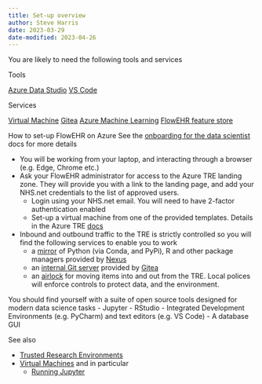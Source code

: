 ```yaml
---
title: Set-up overview
author: Steve Harris
date: 2023-03-29
date-modified: 2023-04-26
---
```


You are likely to need the following tools and services

Tools

[Azure Data Studio](./20_setup_ads.qmd)
[VS Code](./20_setup_vscode.qmd)

Services

[Virtual Machine](./20_setup_vm.qmd)
[Gitea](./20_setup_gitea.qmd)
[Azure Machine Learning](./20_setup_aml.qmd)
[FlowEHR feature store](../anatomy/feature_store.qmd)



How to set-up FlowEHR on Azure
See the [onboarding for the data scientist](../personas/datascientist/onboarding.qmd) docs for more details

- You will be working from your laptop, and interacting through a browser (e.g. Edge, Chrome etc.)
- Ask your FlowEHR administrator for access to the Azure TRE landing zone. They will provide you with a link to the landing page, and add your NHS.net credentials to the list of approved users.
  - Login using your NHS.net email. You will need to have 2-factor authentication enabled
  - Set-up a virtual machine from one of the provided templates. Details  in the Azure TRE [docs](https://microsoft.github.io/AzureTRE/v0.9.0/using-tre/tre-for-research/using-vms/)
- Inbound and outbound traffic to the TRE is strictly controlled so you will find the following services to enable you to work
    - a [mirror](https://microsoft.github.io/AzureTRE/v0.9.0/tre-templates/shared-services/nexus/) of Python (via Conda, and PyPi), R and other package managers provided by [Nexus](https://help.sonatype.com/repomanager3/)
    - an [internal Git server](https://microsoft.github.io/AzureTRE/v0.9.0/tre-templates/shared-services/gitea/) provided by [Gitea](https://docs.gitea.io/en-us/)
    - an [airlock](https://microsoft.github.io/AzureTRE/v0.9.0/tre-templates/shared-services/airlock-notifier/) for moving items into and out from the TRE. Local polices will enforce controls to protect data, and the environment.

You should find yourself with a suite of open source tools designed for modern data science tasks
- Jupyter
- RStudio
- Integrated Development Environments (e.g. PyCharm) and text editors (e.g. VS Code)
- A database GUI
  

See also

- [Trusted Research Environments](../anatomy/tre.qmd)
- [Virtual Machines](../anatomy/vm.qmd) and in particular
  - [Running Jupyter](../anatomy/vm.qmd#example-running-a-jupyter-notebook-from-this-documentation-within-a-virtual-environment)


